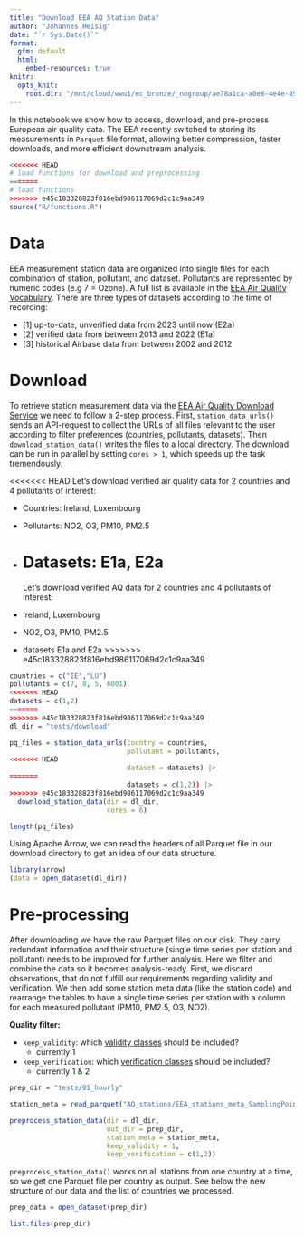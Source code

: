 ```yaml
---
title: "Download EEA AQ Station Data"
author: "Johannes Heisig"
date: "`r Sys.Date()`"
format: 
  gfm: default
  html: 
    embed-resources: true
knitr:
  opts_knit:
    root.dir: "/mnt/cloud/wwu1/ec_bronze/_nogroup/ae78a1ca-a0e8-4e4e-8992-69c34947db65/UseCase_AIRCON"
---
```


In this notebook we show how to access, download, and pre-process European air quality data. The EEA recently switched to storing its measurements in `Parquet` file format, allowing better compression, faster downloads, and more efficient downstream analysis.

```r
<<<<<<< HEAD
# load functions for download and preprocessing
=======
# load functions
>>>>>>> e45c183328823f816ebd986117069d2c1c9aa349
source("R/functions.R")
```

# Data

EEA measurement station data are organized into single files for each combination of station, pollutant, and dataset. Pollutants are represented by numeric codes (e.g 7 = Ozone). A full list is available in the [EEA Air Quality Vocabulary](https://dd.eionet.europa.eu/vocabulary/aq/pollutant/view). There are three types of datasets according to the time of recording: 

- [1] up-to-date, unverified data from 2023 until now (E2a)
- [2] verified data from between 2013 and 2022 (E1a)
- [3] historical Airbase data from between 2002 and 2012

# Download

To retrieve station measurement data via the [EEA Air Quality Download Service](https://eeadmz1-downloads-webapp.azurewebsites.net/) we need to follow a 2-step process. First, `station_data_urls()` sends an API-request to collect the URLs of all files relevant to the user according to filter preferences (countries, pollutants, datasets). Then `download_station_data()` writes the files to a local directory. The download can be run in parallel by setting `cores > 1`, which speeds up the task tremendously.

<<<<<<< HEAD
Let's download verified air quality data for 2 countries and 4 pollutants of interest:

- Countries: Ireland, Luxembourg
- Pollutants: NO2, O3, PM10, PM2.5
- Datasets: E1a, E2a
=======
Let's download verified AQ data for 2 countries and 4 pollutants of interest:

- Ireland, Luxembourg
- NO2, O3, PM10, PM2.5
- datasets E1a and E2a
>>>>>>> e45c183328823f816ebd986117069d2c1c9aa349

```r
countries = c("IE","LU")
pollutants = c(7, 8, 5, 6001)
<<<<<<< HEAD
datasets = c(1,2)
=======
>>>>>>> e45c183328823f816ebd986117069d2c1c9aa349
dl_dir = "tests/download"

pq_files = station_data_urls(country = countries, 
                             pollutant = pollutants, 
<<<<<<< HEAD
                             dataset = datasets) |> 
=======
                             datasets = c(1,2)) |> 
>>>>>>> e45c183328823f816ebd986117069d2c1c9aa349
  download_station_data(dir = dl_dir, 
                        cores = 6)
```

```r
length(pq_files)
```

Using Apache Arrow, we can read the headers of all Parquet file in our download directory to get an idea of our data structure.

```r
library(arrow)
(data = open_dataset(dl_dir))
```

# Pre-processing

After downloading we have the raw Parquet files on our disk. They carry redundant information and their structure (single time series per station and pollutant) needs to be improved for further analysis. Here we filter and combine the data so it becomes analysis-ready. First, we discard observations, that do not fulfill our requirements regarding validity and verification. We then add some station meta data (like the station code) and rearrange the tables to have a single time series per station with a column for each measured pollutant (PM10, PM2.5, O3, NO2).

**Quality filter:**

- `keep_validity`: which [validity classes](http://dd.eionet.europa.eu/vocabulary/aq/observationvalidity/view) should be included?
    - currently 1
- `keep_verification`: which [verification classes](http://dd.eionet.europa.eu/vocabulary/aq/observationverification/view) should be included?
    - currently 1 & 2
  
```r
prep_dir = "tests/01_hourly"

station_meta = read_parquet("AQ_stations/EEA_stations_meta_SamplingPoint.parquet")

preprocess_station_data(dir = dl_dir, 
                        out_dir = prep_dir, 
                        station_meta = station_meta, 
                        keep_validity = 1, 
                        keep_verification = c(1,2))
```

`preprocess_station_data()` works on all stations from one country at a time, so we get one Parquet file per country as output. See below the new structure of our data and the list of countries we processed.

```r
prep_data = open_dataset(prep_dir)
```

```r
list.files(prep_dir)
```

